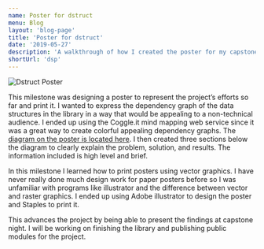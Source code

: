 ```yaml
---
name: Poster for dstruct
menu: Blog
layout: 'blog-page'
title: 'Poster for dstruct'
date: '2019-05-27'
description: 'A walkthrough of how I created the poster for my capstone dstruct project'
shortUrl: 'dsp'
---
```


<div className="flex justify-center content-center text-center">
	<Image
		src="/files/blog/dstruct-poster/dstruct-poster.png"
		alt="Dstruct Poster"
		width={600}
		height={300}
	/>
</div>

This milestone was designing a poster to represent the project’s efforts so far and print it. I wanted to express the dependency graph of the data structures in the library in a way that would be appealing to a non-technical audience. I ended up using the Coggle.it mind mapping web service since it was a great way to create colorful appealing dependency graphs. The [diagram on the poster is located here](https://coggle.it/diagram/5381714d370cca181d000d0a/faf668ad19902720d816b76fa3a7c46ea1dba0aa929920da23643b6e3abb4dbe). I then created three sections below the diagram to clearly explain the problem, solution, and results. The information included is high level and brief.

In this milestone I learned how to print posters using vector graphics. I have never really done much design work for paper posters before so I was unfamiliar with programs like illustrator and the difference between vector and raster graphics. I ended up using Adobe illustrator to design the poster and Staples to print it.

This advances the project by being able to present the findings at capstone night. I will be working on finishing the library and publishing public modules for the project.
